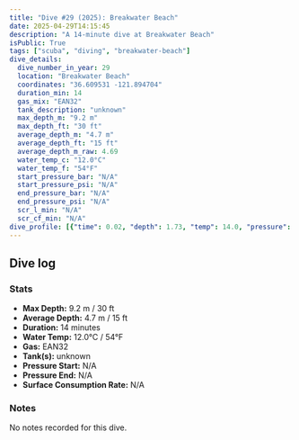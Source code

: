 ```yaml
---
title: "Dive #29 (2025): Breakwater Beach"
date: 2025-04-29T14:15:45
description: "A 14-minute dive at Breakwater Beach"
isPublic: True
tags: ["scuba", "diving", "breakwater-beach"]
dive_details:
  dive_number_in_year: 29
  location: "Breakwater Beach"
  coordinates: "36.609531 -121.894704"
  duration_min: 14
  gas_mix: "EAN32"
  tank_description: "unknown"
  max_depth_m: "9.2 m"
  max_depth_ft: "30 ft"
  average_depth_m: "4.7 m"
  average_depth_ft: "15 ft"
  average_depth_m_raw: 4.69
  water_temp_c: "12.0°C"
  water_temp_f: "54°F"
  start_pressure_bar: "N/A"
  start_pressure_psi: "N/A"
  end_pressure_bar: "N/A"
  end_pressure_psi: "N/A"
  scr_l_min: "N/A"
  scr_cf_min: "N/A"
dive_profile: [{"time": 0.02, "depth": 1.73, "temp": 14.0, "pressure": null}, {"time": 0.02, "depth": 0.0, "temp": 14.0, "pressure": null}, {"time": 0.03, "depth": 2.0, "temp": 14.0, "pressure": null}, {"time": 0.05, "depth": 2.23, "temp": 14.0, "pressure": null}, {"time": 0.08, "depth": 2.57, "temp": 14.0, "pressure": null}, {"time": 0.12, "depth": 2.78, "temp": 14.0, "pressure": null}, {"time": 0.13, "depth": 2.91, "temp": 14.0, "pressure": null}, {"time": 0.2, "depth": 3.06, "temp": 14.0, "pressure": null}, {"time": 0.25, "depth": 3.19, "temp": 14.0, "pressure": null}, {"time": 0.3, "depth": 3.18, "temp": 14.0, "pressure": null}, {"time": 0.32, "depth": 3.04, "temp": 14.0, "pressure": null}, {"time": 0.4, "depth": 3.16, "temp": 14.0, "pressure": null}, {"time": 0.43, "depth": 3.0, "temp": 14.0, "pressure": null}, {"time": 0.57, "depth": 2.92, "temp": 13.0, "pressure": null}, {"time": 0.62, "depth": 3.13, "temp": 13.0, "pressure": null}, {"time": 0.63, "depth": 3.29, "temp": 13.0, "pressure": null}, {"time": 0.65, "depth": 3.45, "temp": 13.0, "pressure": null}, {"time": 0.67, "depth": 3.6, "temp": 13.0, "pressure": null}, {"time": 0.7, "depth": 3.75, "temp": 13.0, "pressure": null}, {"time": 0.73, "depth": 3.95, "temp": 13.0, "pressure": null}, {"time": 0.77, "depth": 4.18, "temp": 13.0, "pressure": null}, {"time": 0.78, "depth": 4.34, "temp": 13.0, "pressure": null}, {"time": 0.85, "depth": 4.5, "temp": 13.0, "pressure": null}, {"time": 0.87, "depth": 4.62, "temp": 13.0, "pressure": null}, {"time": 0.92, "depth": 4.87, "temp": 13.0, "pressure": null}, {"time": 0.93, "depth": 5.0, "temp": 13.0, "pressure": null}, {"time": 0.97, "depth": 5.22, "temp": 13.0, "pressure": null}, {"time": 0.98, "depth": 5.35, "temp": 13.0, "pressure": null}, {"time": 1.0, "depth": 5.46, "temp": 13.0, "pressure": null}, {"time": 1.02, "depth": 5.59, "temp": 13.0, "pressure": null}, {"time": 1.07, "depth": 5.77, "temp": 13.0, "pressure": null}, {"time": 1.1, "depth": 6.02, "temp": 13.0, "pressure": null}, {"time": 1.12, "depth": 6.12, "temp": 13.0, "pressure": null}, {"time": 1.15, "depth": 6.37, "temp": 13.0, "pressure": null}, {"time": 1.17, "depth": 6.55, "temp": 13.0, "pressure": null}, {"time": 1.18, "depth": 6.71, "temp": 13.0, "pressure": null}, {"time": 1.2, "depth": 6.81, "temp": 13.0, "pressure": null}, {"time": 1.27, "depth": 7.11, "temp": 13.0, "pressure": null}, {"time": 1.28, "depth": 7.34, "temp": 13.0, "pressure": null}, {"time": 1.3, "depth": 7.52, "temp": 13.0, "pressure": null}, {"time": 1.32, "depth": 7.66, "temp": 13.0, "pressure": null}, {"time": 1.33, "depth": 7.78, "temp": 13.0, "pressure": null}, {"time": 1.37, "depth": 7.91, "temp": 13.0, "pressure": null}, {"time": 1.42, "depth": 8.09, "temp": 12.0, "pressure": null}, {"time": 1.43, "depth": 8.19, "temp": 12.0, "pressure": null}, {"time": 1.48, "depth": 8.04, "temp": 12.0, "pressure": null}, {"time": 1.55, "depth": 8.14, "temp": 12.0, "pressure": null}, {"time": 1.57, "depth": 8.26, "temp": 12.0, "pressure": null}, {"time": 1.58, "depth": 8.39, "temp": 12.0, "pressure": null}, {"time": 1.65, "depth": 8.53, "temp": 12.0, "pressure": null}, {"time": 1.7, "depth": 8.65, "temp": 12.0, "pressure": null}, {"time": 1.77, "depth": 8.89, "temp": 12.0, "pressure": null}, {"time": 1.78, "depth": 9.04, "temp": 12.0, "pressure": null}, {"time": 1.85, "depth": 8.89, "temp": 12.0, "pressure": null}, {"time": 1.9, "depth": 9.06, "temp": 12.0, "pressure": null}, {"time": 1.92, "depth": 9.2, "temp": 12.0, "pressure": null}, {"time": 1.98, "depth": 9.08, "temp": 12.0, "pressure": null}, {"time": 2.03, "depth": 8.94, "temp": 12.0, "pressure": null}, {"time": 2.22, "depth": 8.81, "temp": 12.0, "pressure": null}, {"time": 2.35, "depth": 8.65, "temp": 12.0, "pressure": null}, {"time": 2.42, "depth": 8.83, "temp": 12.0, "pressure": null}, {"time": 2.63, "depth": 8.65, "temp": 12.0, "pressure": null}, {"time": 2.65, "depth": 8.47, "temp": 12.0, "pressure": null}, {"time": 2.72, "depth": 8.63, "temp": 12.0, "pressure": null}, {"time": 2.73, "depth": 8.74, "temp": 12.0, "pressure": null}, {"time": 2.78, "depth": 8.62, "temp": 12.0, "pressure": null}, {"time": 2.88, "depth": 8.49, "temp": 12.0, "pressure": null}, {"time": 2.92, "depth": 8.35, "temp": 12.0, "pressure": null}, {"time": 2.93, "depth": 8.22, "temp": 12.0, "pressure": null}, {"time": 3.0, "depth": 8.41, "temp": 12.0, "pressure": null}, {"time": 3.03, "depth": 8.52, "temp": 12.0, "pressure": null}, {"time": 3.08, "depth": 8.42, "temp": 12.0, "pressure": null}, {"time": 3.17, "depth": 8.28, "temp": 12.0, "pressure": null}, {"time": 3.18, "depth": 8.12, "temp": 12.0, "pressure": null}, {"time": 3.2, "depth": 8.01, "temp": 12.0, "pressure": null}, {"time": 3.27, "depth": 8.22, "temp": 12.0, "pressure": null}, {"time": 3.3, "depth": 8.36, "temp": 12.0, "pressure": null}, {"time": 3.35, "depth": 8.25, "temp": 12.0, "pressure": null}, {"time": 3.48, "depth": 8.13, "temp": 12.0, "pressure": null}, {"time": 3.77, "depth": 8.01, "temp": 12.0, "pressure": null}, {"time": 3.87, "depth": 7.89, "temp": 12.0, "pressure": null}, {"time": 3.88, "depth": 7.79, "temp": 12.0, "pressure": null}, {"time": 3.9, "depth": 7.68, "temp": 12.0, "pressure": null}, {"time": 3.93, "depth": 7.55, "temp": 12.0, "pressure": null}, {"time": 3.98, "depth": 7.69, "temp": 12.0, "pressure": null}, {"time": 4.05, "depth": 7.58, "temp": 12.0, "pressure": null}, {"time": 4.25, "depth": 7.47, "temp": 12.0, "pressure": null}, {"time": 4.35, "depth": 7.35, "temp": 12.0, "pressure": null}, {"time": 4.4, "depth": 7.23, "temp": 12.0, "pressure": null}, {"time": 4.45, "depth": 7.46, "temp": 12.0, "pressure": null}, {"time": 4.5, "depth": 7.28, "temp": 12.0, "pressure": null}, {"time": 4.53, "depth": 7.38, "temp": 12.0, "pressure": null}, {"time": 4.58, "depth": 7.5, "temp": 12.0, "pressure": null}, {"time": 4.65, "depth": 7.38, "temp": 12.0, "pressure": null}, {"time": 4.68, "depth": 7.25, "temp": 12.0, "pressure": null}, {"time": 4.72, "depth": 7.35, "temp": 12.0, "pressure": null}, {"time": 4.87, "depth": 7.23, "temp": 12.0, "pressure": null}, {"time": 4.95, "depth": 7.36, "temp": 12.0, "pressure": null}, {"time": 5.03, "depth": 7.23, "temp": 12.0, "pressure": null}, {"time": 5.05, "depth": 7.13, "temp": 12.0, "pressure": null}, {"time": 5.08, "depth": 7.24, "temp": 12.0, "pressure": null}, {"time": 5.15, "depth": 7.09, "temp": 12.0, "pressure": null}, {"time": 5.18, "depth": 6.96, "temp": 12.0, "pressure": null}, {"time": 5.22, "depth": 7.1, "temp": 12.0, "pressure": null}, {"time": 5.25, "depth": 7.24, "temp": 12.0, "pressure": null}, {"time": 5.3, "depth": 7.06, "temp": 12.0, "pressure": null}, {"time": 5.33, "depth": 6.84, "temp": 12.0, "pressure": null}, {"time": 5.4, "depth": 6.99, "temp": 12.0, "pressure": null}, {"time": 5.47, "depth": 6.82, "temp": 12.0, "pressure": null}, {"time": 5.53, "depth": 6.7, "temp": 12.0, "pressure": null}, {"time": 5.62, "depth": 6.82, "temp": 12.0, "pressure": null}, {"time": 5.63, "depth": 6.71, "temp": 12.0, "pressure": null}, {"time": 5.67, "depth": 6.59, "temp": 12.0, "pressure": null}, {"time": 5.75, "depth": 6.75, "temp": 12.0, "pressure": null}, {"time": 5.77, "depth": 6.63, "temp": 12.0, "pressure": null}, {"time": 5.8, "depth": 6.48, "temp": 12.0, "pressure": null}, {"time": 5.88, "depth": 6.6, "temp": 12.0, "pressure": null}, {"time": 5.93, "depth": 6.41, "temp": 12.0, "pressure": null}, {"time": 6.02, "depth": 6.31, "temp": 12.0, "pressure": null}, {"time": 6.23, "depth": 6.2, "temp": 12.0, "pressure": null}, {"time": 6.33, "depth": 6.07, "temp": 12.0, "pressure": null}, {"time": 6.38, "depth": 5.96, "temp": 12.0, "pressure": null}, {"time": 6.42, "depth": 6.07, "temp": 12.0, "pressure": null}, {"time": 6.53, "depth": 5.89, "temp": 12.0, "pressure": null}, {"time": 6.58, "depth": 6.12, "temp": 12.0, "pressure": null}, {"time": 6.63, "depth": 5.93, "temp": 12.0, "pressure": null}, {"time": 6.88, "depth": 5.76, "temp": 12.0, "pressure": null}, {"time": 6.92, "depth": 5.66, "temp": 12.0, "pressure": null}, {"time": 6.98, "depth": 5.79, "temp": 12.0, "pressure": null}, {"time": 7.02, "depth": 5.67, "temp": 12.0, "pressure": null}, {"time": 7.08, "depth": 5.8, "temp": 12.0, "pressure": null}, {"time": 7.12, "depth": 5.7, "temp": 12.0, "pressure": null}, {"time": 7.13, "depth": 5.54, "temp": 12.0, "pressure": null}, {"time": 7.15, "depth": 5.39, "temp": 12.0, "pressure": null}, {"time": 7.18, "depth": 5.28, "temp": 12.0, "pressure": null}, {"time": 7.22, "depth": 5.41, "temp": 12.0, "pressure": null}, {"time": 7.27, "depth": 5.24, "temp": 12.0, "pressure": null}, {"time": 7.3, "depth": 5.09, "temp": 12.0, "pressure": null}, {"time": 7.38, "depth": 4.98, "temp": 12.0, "pressure": null}, {"time": 7.42, "depth": 5.1, "temp": 12.0, "pressure": null}, {"time": 7.53, "depth": 4.98, "temp": 12.0, "pressure": null}, {"time": 7.55, "depth": 4.87, "temp": 12.0, "pressure": null}, {"time": 7.78, "depth": 5.0, "temp": 12.0, "pressure": null}, {"time": 7.82, "depth": 5.14, "temp": 12.0, "pressure": null}, {"time": 8.05, "depth": 5.28, "temp": 12.0, "pressure": null}, {"time": 8.13, "depth": 5.1, "temp": 12.0, "pressure": null}, {"time": 8.2, "depth": 5.23, "temp": 12.0, "pressure": null}, {"time": 8.23, "depth": 5.1, "temp": 12.0, "pressure": null}, {"time": 8.25, "depth": 4.96, "temp": 12.0, "pressure": null}, {"time": 8.33, "depth": 5.12, "temp": 12.0, "pressure": null}, {"time": 8.38, "depth": 4.92, "temp": 12.0, "pressure": null}, {"time": 8.4, "depth": 4.76, "temp": 12.0, "pressure": null}, {"time": 8.47, "depth": 4.92, "temp": 12.0, "pressure": null}, {"time": 8.62, "depth": 4.77, "temp": 12.0, "pressure": null}, {"time": 8.63, "depth": 4.61, "temp": 12.0, "pressure": null}, {"time": 8.65, "depth": 4.48, "temp": 12.0, "pressure": null}, {"time": 8.68, "depth": 4.36, "temp": 12.0, "pressure": null}, {"time": 8.77, "depth": 4.12, "temp": 12.0, "pressure": null}, {"time": 8.83, "depth": 3.95, "temp": 12.0, "pressure": null}, {"time": 8.95, "depth": 3.83, "temp": 12.0, "pressure": null}, {"time": 8.98, "depth": 3.71, "temp": 12.0, "pressure": null}, {"time": 9.1, "depth": 3.59, "temp": 12.0, "pressure": null}, {"time": 9.33, "depth": 3.4, "temp": 12.0, "pressure": null}, {"time": 9.37, "depth": 3.21, "temp": 12.0, "pressure": null}, {"time": 9.43, "depth": 3.36, "temp": 12.0, "pressure": null}, {"time": 9.5, "depth": 3.17, "temp": 12.0, "pressure": null}, {"time": 9.53, "depth": 3.06, "temp": 12.0, "pressure": null}, {"time": 9.58, "depth": 3.18, "temp": 12.0, "pressure": null}, {"time": 9.62, "depth": 3.3, "temp": 12.0, "pressure": null}, {"time": 9.65, "depth": 3.42, "temp": 12.0, "pressure": null}, {"time": 9.68, "depth": 3.31, "temp": 12.0, "pressure": null}, {"time": 9.72, "depth": 3.21, "temp": 12.0, "pressure": null}, {"time": 9.88, "depth": 3.34, "temp": 12.0, "pressure": null}, {"time": 9.92, "depth": 3.19, "temp": 12.0, "pressure": null}, {"time": 9.98, "depth": 3.3, "temp": 12.0, "pressure": null}, {"time": 10.08, "depth": 3.17, "temp": 12.0, "pressure": null}, {"time": 10.12, "depth": 3.33, "temp": 12.0, "pressure": null}, {"time": 10.13, "depth": 3.45, "temp": 12.0, "pressure": null}, {"time": 10.17, "depth": 3.26, "temp": 12.0, "pressure": null}, {"time": 10.27, "depth": 3.4, "temp": 12.0, "pressure": null}, {"time": 10.33, "depth": 3.27, "temp": 12.0, "pressure": null}, {"time": 10.35, "depth": 3.17, "temp": 12.0, "pressure": null}, {"time": 10.38, "depth": 3.39, "temp": 12.0, "pressure": null}, {"time": 10.4, "depth": 3.56, "temp": 12.0, "pressure": null}, {"time": 10.42, "depth": 3.7, "temp": 12.0, "pressure": null}, {"time": 10.45, "depth": 3.55, "temp": 12.0, "pressure": null}, {"time": 10.47, "depth": 3.39, "temp": 12.0, "pressure": null}, {"time": 10.53, "depth": 3.57, "temp": 12.0, "pressure": null}, {"time": 10.58, "depth": 3.45, "temp": 12.0, "pressure": null}, {"time": 10.6, "depth": 3.25, "temp": 12.0, "pressure": null}, {"time": 10.63, "depth": 3.12, "temp": 12.0, "pressure": null}, {"time": 10.67, "depth": 3.23, "temp": 12.0, "pressure": null}, {"time": 10.7, "depth": 3.38, "temp": 12.0, "pressure": null}, {"time": 10.88, "depth": 3.22, "temp": 12.0, "pressure": null}, {"time": 11.0, "depth": 3.35, "temp": 12.0, "pressure": null}, {"time": 11.07, "depth": 3.22, "temp": 12.0, "pressure": null}, {"time": 11.1, "depth": 3.37, "temp": 12.0, "pressure": null}, {"time": 11.18, "depth": 3.54, "temp": 12.0, "pressure": null}, {"time": 11.25, "depth": 3.41, "temp": 12.0, "pressure": null}, {"time": 11.28, "depth": 3.52, "temp": 12.0, "pressure": null}, {"time": 11.52, "depth": 3.37, "temp": 12.0, "pressure": null}, {"time": 11.58, "depth": 3.52, "temp": 12.0, "pressure": null}, {"time": 11.63, "depth": 3.41, "temp": 13.0, "pressure": null}, {"time": 11.7, "depth": 3.54, "temp": 13.0, "pressure": null}, {"time": 11.77, "depth": 3.42, "temp": 13.0, "pressure": null}, {"time": 11.83, "depth": 3.31, "temp": 13.0, "pressure": null}, {"time": 11.9, "depth": 3.21, "temp": 13.0, "pressure": null}, {"time": 12.12, "depth": 3.32, "temp": 13.0, "pressure": null}, {"time": 12.2, "depth": 3.21, "temp": 13.0, "pressure": null}, {"time": 12.23, "depth": 3.11, "temp": 13.0, "pressure": null}, {"time": 12.32, "depth": 2.96, "temp": 13.0, "pressure": null}, {"time": 12.42, "depth": 3.31, "temp": 13.0, "pressure": null}, {"time": 12.47, "depth": 3.15, "temp": 13.0, "pressure": null}, {"time": 12.55, "depth": 3.25, "temp": 13.0, "pressure": null}, {"time": 12.57, "depth": 3.12, "temp": 13.0, "pressure": null}, {"time": 12.58, "depth": 2.96, "temp": 13.0, "pressure": null}, {"time": 12.6, "depth": 2.83, "temp": 13.0, "pressure": null}, {"time": 12.63, "depth": 2.94, "temp": 13.0, "pressure": null}, {"time": 12.68, "depth": 3.07, "temp": 13.0, "pressure": null}, {"time": 12.77, "depth": 2.96, "temp": 13.0, "pressure": null}, {"time": 12.78, "depth": 2.86, "temp": 13.0, "pressure": null}, {"time": 12.82, "depth": 2.71, "temp": 13.0, "pressure": null}, {"time": 12.95, "depth": 2.56, "temp": 13.0, "pressure": null}, {"time": 12.98, "depth": 2.72, "temp": 13.0, "pressure": null}, {"time": 13.07, "depth": 2.42, "temp": 13.0, "pressure": null}, {"time": 13.15, "depth": 2.54, "temp": 13.0, "pressure": null}, {"time": 13.32, "depth": 2.18, "temp": 13.0, "pressure": null}, {"time": 13.4, "depth": 2.49, "temp": 13.0, "pressure": null}, {"time": 13.42, "depth": 2.6, "temp": 13.0, "pressure": null}, {"time": 13.47, "depth": 2.38, "temp": 13.0, "pressure": null}, {"time": 13.55, "depth": 2.54, "temp": 13.0, "pressure": null}, {"time": 13.62, "depth": 2.37, "temp": 13.0, "pressure": null}, {"time": 13.75, "depth": 2.14, "temp": 13.0, "pressure": null}, {"time": 13.77, "depth": 2.03, "temp": 13.0, "pressure": null}, {"time": 13.8, "depth": 1.86, "temp": 13.0, "pressure": null}, {"time": 13.82, "depth": 1.73, "temp": 13.0, "pressure": null}, {"time": 13.85, "depth": 2.0, "temp": 13.0, "pressure": null}, {"time": 13.9, "depth": 2.17, "temp": 13.0, "pressure": null}, {"time": 13.93, "depth": 1.96, "temp": 13.0, "pressure": null}, {"time": 13.95, "depth": 1.86, "temp": 13.0, "pressure": null}, {"time": 13.98, "depth": 1.96, "temp": 13.0, "pressure": null}, {"time": 14.0, "depth": 2.09, "temp": 13.0, "pressure": null}]
---
```



## Dive log

<DiveChart frontmatter={frontmatter} />

### Stats
- **Max Depth:** 9.2 m / 30 ft
- **Average Depth:** 4.7 m / 15 ft
- **Duration:** 14 minutes
- **Water Temp:** 12.0°C / 54°F
- **Gas:** EAN32
- **Tank(s):** unknown
- **Pressure Start:** N/A
- **Pressure End:** N/A
- **Surface Consumption Rate:** N/A

### Notes
No notes recorded for this dive.
